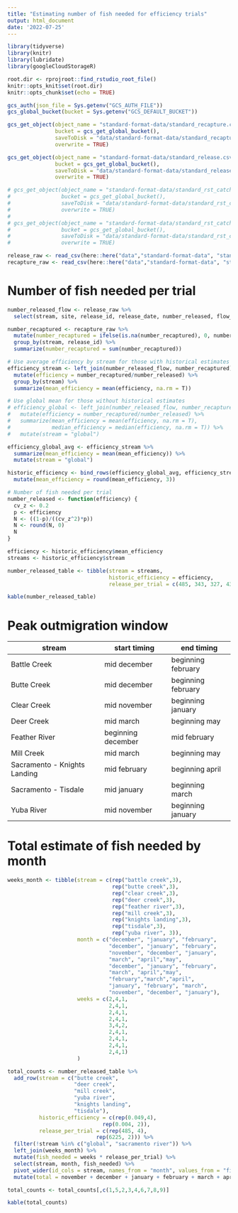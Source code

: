 ```yaml
---
title: "Estimating number of fish needed for efficiency trials"
output: html_document
date: '2022-07-25'
---
```


```r
library(tidyverse)
library(knitr)
library(lubridate)
library(googleCloudStorageR)

root.dir <- rprojroot::find_rstudio_root_file()
knitr::opts_knit$set(root.dir)
knitr::opts_chunk$set(echo = TRUE)

gcs_auth(json_file = Sys.getenv("GCS_AUTH_FILE"))
gcs_global_bucket(bucket = Sys.getenv("GCS_DEFAULT_BUCKET"))

gcs_get_object(object_name = "standard-format-data/standard_recapture.csv",
               bucket = gcs_get_global_bucket(),
               saveToDisk = "data/standard-format-data/standard_recapture.csv",
               overwrite = TRUE)

gcs_get_object(object_name = "standard-format-data/standard_release.csv",
               bucket = gcs_get_global_bucket(),
               saveToDisk = "data/standard-format-data/standard_release.csv",
               overwrite = TRUE)

# gcs_get_object(object_name = "standard-format-data/standard_rst_catch.csv",
#                bucket = gcs_get_global_bucket(),
#                saveToDisk = "data/standard-format-data/standard_rst_catch.csv",
#                overwrite = TRUE)
# 
# gcs_get_object(object_name = "standard-format-data/standard_rst_catch_lad.csv",
#                bucket = gcs_get_global_bucket(),
#                saveToDisk = "data/standard-format-data/standard_rst_catch_lad.csv",
#                overwrite = TRUE)

release_raw <- read_csv(here::here("data","standard-format-data", "standard_release.csv"))
recapture_raw <- read_csv(here::here("data","standard-format-data", "standard_recapture.csv"))
```

# Number of fish needed per trial

```r
number_released_flow <- release_raw %>% 
  select(stream, site, release_id, release_date, number_released, flow_at_release)

number_recaptured <- recapture_raw %>% 
  mutate(number_recaptured = ifelse(is.na(number_recaptured), 0, number_recaptured)) %>% 
  group_by(stream, release_id) %>% 
  summarize(number_recaptured = sum(number_recaptured))

# Use average efficiency by stream for those with historical estimates
efficiency_stream <- left_join(number_released_flow, number_recaptured) %>% 
  mutate(efficiency = number_recaptured/number_released) %>% 
  group_by(stream) %>% 
  summarize(mean_efficiency = mean(efficiency, na.rm = T)) 

# Use global mean for those without historical estimates
# efficiency_global <- left_join(number_released_flow, number_recaptured) %>% 
#   mutate(efficiency = number_recaptured/number_released) %>% 
#   summarize(mean_efficiency = mean(efficiency, na.rm = T),
#             median_efficiency = median(efficiency, na.rm = T)) %>% 
#   mutate(stream = "global")

efficiency_global_avg <- efficiency_stream %>% 
  summarize(mean_efficiency = mean(mean_efficiency)) %>% 
  mutate(stream = "global")

historic_efficiency <- bind_rows(efficiency_global_avg, efficiency_stream) %>% 
  mutate(mean_efficiency = round(mean_efficiency, 3))
```


```r
# Number of fish needed per trial
number_released <- function(efficiency) {
  cv_z <- 0.2
  p <- efficiency
  N <- ((1-p)/((cv_z^2)*p))
  N <- round(N, 0)
  N
}

efficiency <- historic_efficiency$mean_efficiency
streams <- historic_efficiency$stream

number_released_table <- tibble(stream = streams,
                                historic_efficiency = efficiency,
                                release_per_trial = c(485, 343, 327, 438, 6225))

kable(number_released_table)
```

# Peak outmigration window

| stream | start timing	| end timing | 
| ----------- | ----------- | ----------- | 
| Battle Creek | mid december | beginning february |
| Butte Creek | mid december | beginning february |
| Clear Creek | mid november | beginning january |
| Deer Creek | mid march | beginning may |
| Feather River | beginning december | mid february |
| Mill Creek | mid march | beginning may | 
| Sacramento - Knights Landing | mid february | beginning april |
| Sacramento - Tisdale | mid january | beginning march |
| Yuba River | mid november | beginning january |

# Total estimate of fish needed by month


```r

weeks_month <- tibble(stream = c(rep("battle creek",3),
                                 rep("butte creek",3),
                                 rep("clear creek",3),
                                 rep("deer creek",3),
                                 rep("feather river",3),
                                 rep("mill creek",3),
                                 rep("knights landing",3),
                                 rep("tisdale",3),
                                 rep("yuba river", 3)),
                      month = c("december", "january", "february",
                                "december", "january", "february",
                                "november", "december", "january",
                                "march", "april","may",
                                "december", "january", "february",
                                "march", "april","may",
                                "february","march","april",
                                "january", "february", "march",
                                "november", "december", "january"),
                      weeks = c(2,4,1,
                                2,4,1,
                                2,4,1,
                                2,4,1,
                                3,4,2,
                                2,4,1,
                                2,4,1,
                                2,4,1,
                                2,4,1)
                      )

total_counts <- number_released_table %>% 
  add_row(stream = c("butte creek",
                     "deer creek",
                     "mill creek",
                     "yuba river",
                     "knights landing",
                     "tisdale"),
          historic_efficiency = c(rep(0.049,4),
                              rep(0.004, 2)),
          release_per_trial = c(rep(485, 4),
                            rep(6225, 2))) %>% 
  filter(!stream %in% c("global", "sacramento river")) %>% 
  left_join(weeks_month) %>% 
  mutate(fish_needed = weeks * release_per_trial) %>% 
  select(stream, month, fish_needed) %>% 
  pivot_wider(id_cols = stream, names_from = "month", values_from = "fish_needed", values_fill = 0) %>% 
  mutate(total = november + december + january + february + march + april + may)

total_counts <- total_counts[,c(1,5,2,3,4,6,7,8,9)]

kable(total_counts)
```
